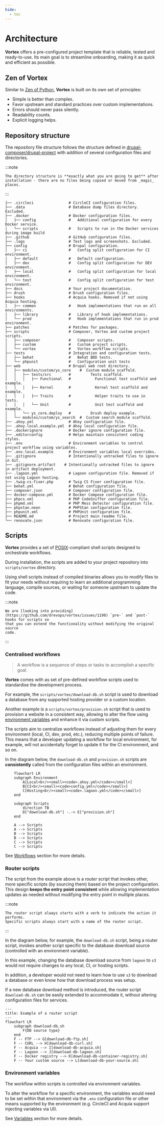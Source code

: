 ```yaml
---
hide:
  - toc
---
```

# Architecture

**Vortex** offers a pre-configured project template that is reliable, tested and
ready-to-use. Its main goal is to streamline onboarding, making it as quick and
efficient as possible.

## Zen of **Vortex**

Similar to [Zen of Python](https://www.python.org/dev/peps/pep-0020/), **Vortex**
is built on its own set of principles:

* Simple is better than complex.
* Favor upstream and standard practices over custom implementations.
* Errors should never pass silently.
* Readability counts.
* Explicit logging helps.

## Repository structure

The repository file structure follows the structure defined in
[drupal-composer/drupal-project](https://github.com/drupal-composer/drupal-project)
with addition of several configuration files and directories.

:::note

    The directory structure is **exactly what you are going to get** after
    installation - there are no files being copied or moved from _magic_ places.

:::

```
├── .circleci                # CircleCI configuration files.
├── .data                    # Database dump files directory. Excluded.
├── .docker                  # Docker configuration files.
│   ├── config               #   Additional configuration for every Docker service.
│   └── scripts              #   Scripts to run in the Docker services during image build
├── .github                  # GitHub configuration files.
├── .logs                    # Test logs and screenshots. Excluded.
├── config                   # Drupal configuration.
│   ├── ci                   #   Config split configuration for CI environment.
│   ├── default              #   Default configuration.
│   ├── dev                  #   Config split configuration for DEV environment.
│   ├── local                #   Config split configuration for local environment.
│   └── test                 #   Config split configuration for test environment.
├── docs                     # Your project documentation.
├── drush                    # Drush configuration files.
├── hooks                    # Acquia hooks. Removed if not using Acquia hosting.
│   ├── common               #   Hook implementations that run on all environments.
│   ├── library              #   Library of hook implementations.
│   └── prod                 #   Hook implementations that run in prod environment.
├── patches                  # Patches for packages.
├── scripts                  # Composer, Vortex and custom project scripts.
│   ├── composer             #   Composer scripts.
│   ├── custom               #   Custom project scripts.
│   └── vortex               #   Vortex workflow scripts.
├── tests                    # Integration and configuration tests.
│   ├── behat                #   Behat BDD tests.
│   └── phpunit              #   Configuration unit tests
├── web                      # Drupal web root directory.
│   ├── modules/custom/ys_core    #  Custom module scaffold.
│   │   ├── tests/src        #         Tests scaffold.
│   │   │   ├── Functional   #           Functional test scaffold and example.
│   │   │   ├── Kernel       #           Kernel test scaffold and example.
│   │   │   ├── Traits       #           Helper traits to use in tests.
│   │   │   └── Unit         #           Unit test scaffold and example.
│   │   └── ys_core.deploy   #         Drush deploy example.
│   └── modules/custom/ys_search  #  Custom search module scaffold.
├── .ahoy.yml                # Ahoy configuration file.
├── .ahoy.local.example.yml  # Ahoy local configuration file.
├── .dockerignore            # Docker ignore configuration file.
├── .editorconfig            # Helps maintain consistent coding styles.
├── .env                     # Environment variables to control project workflow using variables.
├── .env.local.example       # Environment variables local overrides.
├── .gitignore               # Intentionally untracked files to ignore in Git.
├── .gitignore.artifact    # Intentionally untracked files to ignore in artifact deployment.
├── .lagoon.yml              # Lagoon configuration file. Removed if not using Lagoon hosting.
├── .twig-cs-fixer.php       # Twig CS Fixer configuration file.
├── behat.yml                # Behat configuration file.
├── composer.json            # Composer configuration file.
├── docker-compose.yml       # Docker Compose configuration file.
├── phpcs.xml                # PHP CodeSniffer configuration file.
├── phpmd.xml                # PHP Mess Detector configuration file.
├── phpstan.neon             # PHPStan configuration file.
├── phpunit.xml              # PHPUnit configuration file.
├── README.md                # Project main readme file.
└── renovate.json            # Renovate configuration file.
```

## Scripts

**Vortex** provides a set of [POSIX](https://en.wikipedia.org/wiki/POSIX)-compliant
shell scripts designed to orchestrate workflows.

During installation, the scripts are added to your project repository into
`scripts/vortex` directory.

Using shell scripts instead of compiled binaries allows you to modify files to
fit your needs without requiring to learn an additional programming language,
compile sources, or waiting for someone upstream to update the code.

:::note

    We are [looking into providing](https://github.com/drevops/vortex/issues/1198) `pre-` and `post-` hooks for scripts so
    that you can extend the functionality without modifying the original source
    code.

:::

### Centralised workflows

> A workflow is a sequence of steps or tasks to accomplish a specific goal.

**Vortex** comes with as set of pre-defined workflow scripts used to
standardise the development process.

For example, the `scripts/vortex/download-db.sh` script is used to download a
database from any supported hosting provider or a custom location.

Another example is a `scripts/vortex/provision.sh` script that is used to
provision a website in a consistent way, allowing to alter the flow using
[environment variables](../workflows/variables.mdx) and enhance it via custom
scripts.

The scripts aim to centralize workflows instead of adjusting them for every
environment (local, CI, dev, prod, etc.), reducing multiple points of failure.
This means that a developer updating a workflow for local environment, for
example, will not accidentally forget to update it for the CI environment, and
so on.

In the diagram below, the `download-db.sh` and `provision.sh` scripts are
**consistently** called from the configuration files within an environment.

```mermaid
    flowchart LR
    subgraph Environment
        A[Local<br/><small><code>.ahoy.yml</code></small>]
        B[CI<br/><small><code>config.yml</code></small>]
        C[Hosting<br/><small><code>.lagoon.yml</code></small>]
    end

    subgraph Scripts
        direction TB
        D["download-db.sh"] -.-> E["provision.sh"]
    end

    A --> Scripts
    A --> Scripts
    B --> Scripts
    B --> Scripts
    C --> Scripts
    C --> Scripts
```

See [Workflows](../../workflows) section for more details.

### Router scripts

The script from the example above is a _router_ script that invokes other,
more specific scripts (by sourcing them) based on the project configuration.
This design **keeps the entry point consistent** while allowing implementation
updates as needed without modifying the entry point in multiple places.

:::note

    The router script always starts with a verb to indicate the action it performs.
    Specific scripts always start with a name of the router script.

:::

In the diagram below, for example, the `download-db.sh` script, being a router
script, invokes another script specific to the database download source
(controlled with an environment variable).

In this example, changing the database download source from `lagoon` to `s3`
would not require changes to any local, CI, or hosting scripts.

In addition, a developer would not need to learn how to use `s3` to
download a database or even know how that download process was setup.

If a new database download method is introduced, the router
script `download-db.sh` can be easily extended to accommodate it,
without altering configuration files for services.

```mermaid
---
title: Example of a router script
---
flowchart LR
    subgraph download-db.sh
        F{DB source type}
    end
    F -- FTP --> G[download-db-ftp.sh]
    F -- CURL --> H[download-db-curl.sh]
    F -- Acquia --> I[download-db-acquia.sh]
    F -- Lagoon --> J[download-db-lagoon.sh]
    F -- Docker registry --> K[download-db-container-registry.sh]
    F -- Your custom source --> L[download-db-your-source.sh]
```

### Environment variables

The workflow within scripts is controlled via environment variables.

To alter the workflow for a specific environment, the variables would need to be
set within that environment via the `.env` configuration file or other means
supported by the environment (e.g. CircleCI and Acquia support injecting
variables via UI).

See [Variables](../workflows/variables.mdx) section for more details.

